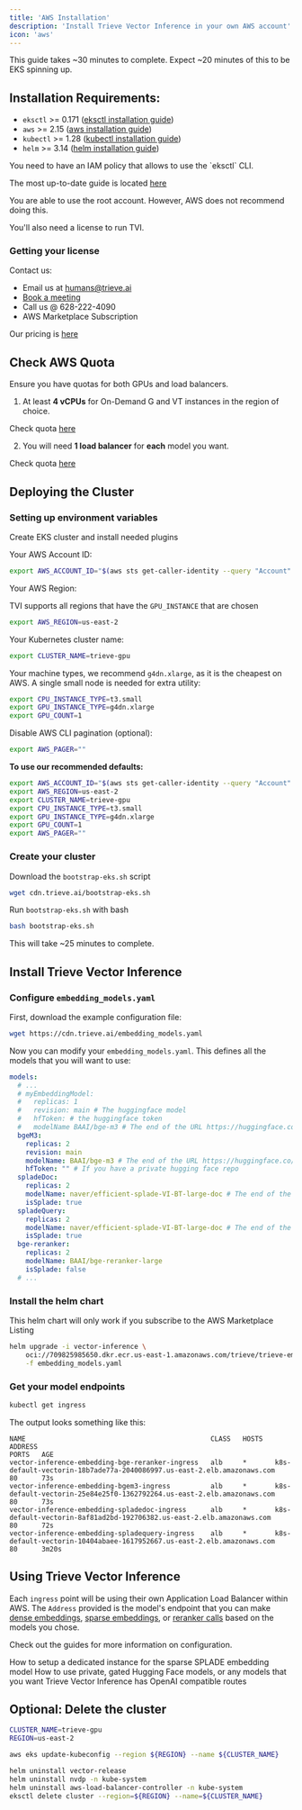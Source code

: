 ```yaml
---
title: 'AWS Installation'
description: 'Install Trieve Vector Inference in your own AWS account'
icon: 'aws'
---
```


<Note>This guide takes ~30 minutes to complete. Expect ~20 minutes of this to be EKS spinning up. </Note>

## Installation Requirements:

- `eksctl` >= 0.171 ([eksctl installation guide](https://eksctl.io/installation))
- `aws` >= 2.15 ([aws installation guide](https://docs.aws.amazon.com/cli/latest/userguide/getting-started-install.html))
- `kubectl` >= 1.28 ([kubectl installation guide](https://kubernetes.io/docs/tasks/tools/#kubectl))
- `helm` >= 3.14 ([helm installation guide](https://helm.sh/docs/intro/install/#helm))

<Accordion title="IAM Policy Minimum Requirements">
  You need to have an IAM policy that allows to use the `eksctl` CLI.

  The most up-to-date guide is located [here](https://eksctl.io/usage/minimum-iam-policies)

  You are able to use the root account. However, AWS does not recommend doing this.
</Accordion>

You'll also need a license to run TVI.

### Getting your license

Contact us:
- Email us at humans@trieve.ai
- [Book a meeting](https://cal.com/nick.k/meet)
- Call us @ 628-222-4090
- AWS Marketplace Subscription

Our pricing is [here](/vector-inference/pricing)

## Check AWS Quota

<Warning>
    Ensure you have quotas for both GPUs and load balancers.
</Warning>

1) At least **4 vCPUs** for On-Demand G and VT instances in the region of choice.

Check quota [here](https://us-west-1.console.aws.amazon.com/servicequotas/home/services/ec2/quotas/L-3819A6DF)

2) You will need **1 load balancer** for **each** model you want.

Check quota [here](https://us-east-2.console.aws.amazon.com/servicequotas/home/services/elasticloadbalancing/quotas/L-53DA6B97)

## Deploying the Cluster

### Setting up environment variables 

Create EKS cluster and install needed plugins

Your AWS Account ID:
```sh
export AWS_ACCOUNT_ID="$(aws sts get-caller-identity --query "Account" --output text)"
```

Your AWS Region:

<Note> TVI supports all regions that have the `GPU_INSTANCE` that are chosen </Note>

```sh
export AWS_REGION=us-east-2
```

Your Kubernetes cluster name:

```sh
export CLUSTER_NAME=trieve-gpu
```

Your machine types, we recommend `g4dn.xlarge`, as it is the cheapest on AWS. A single small node is needed for extra utility:

```sh
export CPU_INSTANCE_TYPE=t3.small
export GPU_INSTANCE_TYPE=g4dn.xlarge
export GPU_COUNT=1
```

Disable AWS CLI pagination (optional):

```sh
export AWS_PAGER=""
```

**To use our recommended defaults:**

```sh
export AWS_ACCOUNT_ID="$(aws sts get-caller-identity --query "Account" --output text)"
export AWS_REGION=us-east-2
export CLUSTER_NAME=trieve-gpu
export CPU_INSTANCE_TYPE=t3.small
export GPU_INSTANCE_TYPE=g4dn.xlarge
export GPU_COUNT=1
export AWS_PAGER=""
```

### Create your cluster

Download the `bootstrap-eks.sh` script
```sh
wget cdn.trieve.ai/bootstrap-eks.sh
```

Run `bootstrap-eks.sh` with bash

```sh
bash bootstrap-eks.sh
```

This will take ~25 minutes to complete.

## Install Trieve Vector Inference

### Configure `embedding_models.yaml`

First, download the example configuration file:

```sh
wget https://cdn.trieve.ai/embedding_models.yaml
```

Now you can modify your `embedding_models.yaml`. This defines all the models that you will want to use:

```yaml embedding_models.yaml
models:
  # ...
  # myEmbeddingModel:
  #   replicas: 1
  #   revision: main # The huggingface model 
  #   hfToken: # the huggingface token
  #   modelName BAAI/bge-m3 # The end of the URL https://huggingface.co/BAAI/bge-m3 
  bgeM3:
    replicas: 2
    revision: main
    modelName: BAAI/bge-m3 # The end of the URL https://huggingface.co/BAAI/bge-m3
    hfToken: "" # If you have a private hugging face repo
  spladeDoc:
    replicas: 2
    modelName: naver/efficient-splade-VI-BT-large-doc # The end of the URL https://huggingface.co/naver/efficient-splade-VI-BT-large-doc
    isSplade: true
  spladeQuery:
    replicas: 2
    modelName: naver/efficient-splade-VI-BT-large-doc # The end of the URL https://huggingface.co/naver/efficient-splade-VI-BT-large-doc
    isSplade: true
  bge-reranker:
    replicas: 2
    modelName: BAAI/bge-reranker-large
    isSplade: false
  # ...
```

### Install the helm chart

<Info>
    This helm chart will only work if you subscribe to the AWS Marketplace Listing
</Info>

```sh
helm upgrade -i vector-inference \
    oci://709825985650.dkr.ecr.us-east-1.amazonaws.com/trieve/trieve-embeddings \
    -f embedding_models.yaml
```

### Get your model endpoints

```sh
kubectl get ingress
```

The output looks something like this:

```
NAME                                              CLASS   HOSTS   ADDRESS                                                                  PORTS   AGE
vector-inference-embedding-bge-reranker-ingress   alb     *       k8s-default-vectorin-18b7ade77a-2040086997.us-east-2.elb.amazonaws.com   80      73s
vector-inference-embedding-bgem3-ingress          alb     *       k8s-default-vectorin-25e84e25f0-1362792264.us-east-2.elb.amazonaws.com   80      73s
vector-inference-embedding-spladedoc-ingress      alb     *       k8s-default-vectorin-8af81ad2bd-192706382.us-east-2.elb.amazonaws.com    80      72s
vector-inference-embedding-spladequery-ingress    alb     *       k8s-default-vectorin-10404abaee-1617952667.us-east-2.elb.amazonaws.com   80      3m20s
```

## Using Trieve Vector Inference

Each `ingress` point will be using their own Application Load Balancer within AWS. The `Address` provided is the model's endpoint that you can make [dense embeddings](/vector-inference/embed), [sparse embeddings](/vector-inference/embed_sparse), or [reranker calls](/vector-inference/reranker) based on the models you chose.

Check out the guides for more information on configuration.

<CardGroup cols={3}>
  <Card icon="magnifying-glass" title="Using SPLADE Models" href="/vector-inference/splade">
	How to setup a dedicated instance for the sparse SPLADE embedding model
  </Card>
  <Card icon="brackets-curly" title="Using Custom Models" href="/vector-inference/dense">
	How to use private, gated Hugging Face models, or any models that you want
  </Card>
  <Card icon="microchip-ai" title="OpenAI compatibility" href="/vector-inference/openai">
	Trieve Vector Inference has OpenAI compatible routes
  </Card>
</CardGroup>

## Optional: Delete the cluster

```sh
CLUSTER_NAME=trieve-gpu
REGION=us-east-2

aws eks update-kubeconfig --region ${REGION} --name ${CLUSTER_NAME}

helm uninstall vector-release
helm uninstall nvdp -n kube-system
helm uninstall aws-load-balancer-controller -n kube-system
eksctl delete cluster --region=${REGION} --name=${CLUSTER_NAME}
```
